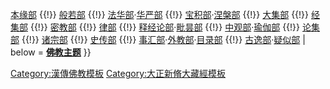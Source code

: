 {{Navbox
| name = China-buddhism-book
| state = {{{state<includeonly>|collapsed</includeonly>}}}
| title =  [[大正新脩大藏經|大正藏]]主要[[佛经|佛教典籍]]
| basestyle = 
| image = [[File:Dharma wheel.svg|50px]]
| group1 = 
| list1 = [[阿含部]] {{!}} [[本缘部]] {{!}} [[般若经|般若部]] {{!}} [[妙法莲华经|法华部]]·[[华严部]] {{!}} [[宝积部]]·[[涅槃部]] {{!}} [[大集部]] {{!}} [[经集部]] {{!}} [[密續|密教部]] {{!}} [[律藏|律部]] {{!}} [[释经论部]]·[[毗昙部]] {{!}} [[中观部]]·[[瑜伽部]] {{!}} [[论集部]] {{!}} [[诸宗部]] {{!}} [[史传部]] {{!}} [[事汇部]]·[[外教部]]·[[目录部]] {{!}} [[古逸部]]·[[疑似部]]
| below = '''[[Portal:佛教|佛教主题]]'''
}}<noinclude>[[Category:漢傳佛教模板]][[Category:大正新脩大藏經模板]]</noinclude>